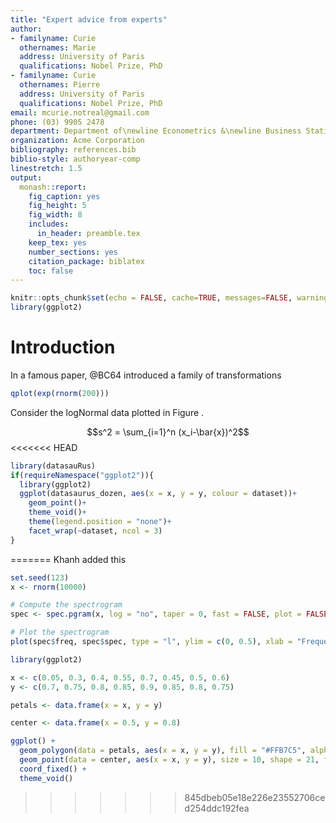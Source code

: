 ```yaml
---
title: "Expert advice from experts"
author:
- familyname: Curie
  othernames: Marie
  address: University of Paris
  qualifications: Nobel Prize, PhD
- familyname: Curie
  othernames: Pierre
  address: University of Paris
  qualifications: Nobel Prize, PhD
email: mcurie.notreal@gmail.com
phone: (03) 9905 2478
department: Department of\newline Econometrics &\newline Business Statistics
organization: Acme Corporation
bibliography: references.bib
biblio-style: authoryear-comp
linestretch: 1.5
output:
  monash::report:
    fig_caption: yes
    fig_height: 5
    fig_width: 8
    includes:
      in_header: preamble.tex
    keep_tex: yes
    number_sections: yes
    citation_package: biblatex
    toc: false
---
```


```r
knitr::opts_chunk$set(echo = FALSE, cache=TRUE, messages=FALSE, warning=FALSE)
library(ggplot2)
```


# Introduction

In a famous paper, @BC64 introduced a family of transformations \dots

```r
qplot(exp(rnorm(200)))
```

Consider the logNormal data plotted in Figure \ref{fig:histogram}.

$$s^2 = \sum_{i=1}^n (x_i-\bar{x})^2$$
<<<<<<< HEAD
```r
library(datasauRus)
if(requireNamespace("ggplot2")){
  library(ggplot2)
  ggplot(datasaurus_dozen, aes(x = x, y = y, colour = dataset))+
    geom_point()+
    theme_void()+
    theme(legend.position = "none")+
    facet_wrap(~dataset, ncol = 3)
}
```

=======
Khanh added this
```r
set.seed(123)
x <- rnorm(10000)

# Compute the spectrogram
spec <- spec.pgram(x, log = "no", taper = 0, fast = FALSE, plot = FALSE)

# Plot the spectrogram
plot(spec$freq, spec$spec, type = "l", ylim = c(0, 0.5), xlab = "Frequency (Hz)", ylab = "Power")
```

```r
library(ggplot2)
```

```r
x <- c(0.05, 0.3, 0.4, 0.55, 0.7, 0.45, 0.5, 0.6)
y <- c(0.7, 0.75, 0.8, 0.85, 0.9, 0.85, 0.8, 0.75)

petals <- data.frame(x = x, y = y)

center <- data.frame(x = 0.5, y = 0.8)

ggplot() +
  geom_polygon(data = petals, aes(x = x, y = y), fill = "#FFB7C5", alpha = 0.5) +
  geom_point(data = center, aes(x = x, y = y), size = 10, shape = 21, fill = "#FF69B4") +
  coord_fixed() +
  theme_void()
```
>>>>>>> 845dbeb05e18e226e23552706ced254ddc192fea



